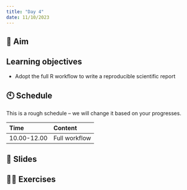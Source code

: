 ```yaml
---
title: "Day 4"
date: 11/10/2023
---
```



## 🎯 Aim 

::: callout-important

## Learning objectives 

- Adopt the full R workflow to write a reproducible scientific report

:::


## 🕙 Schedule

::: callout-note

This is a rough schedule -- we will change it based on your progresses.

:::

Time | Content 
:-----------|:-----------------|
10.00-12.00 | Full workflow |     

## 🔗 Slides



## 🏋️‍♀️ Exercises

